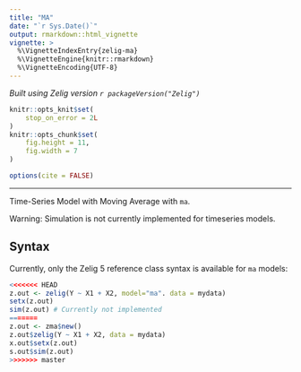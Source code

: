 ```yaml
---
title: "MA"
date: "`r Sys.Date()`"
output: rmarkdown::html_vignette
vignette: >
  %\VignetteIndexEntry{zelig-ma}
  %\VignetteEngine{knitr::rmarkdown}
  %\VignetteEncoding{UTF-8}
---
```


*Built using Zelig version `r packageVersion("Zelig")`*

```r
knitr::opts_knit$set(
    stop_on_error = 2L
)
knitr::opts_chunk$set(
    fig.height = 11,
    fig.width = 7
)

options(cite = FALSE)
```
---

Time-Series Model with Moving Average with `ma`.

Warning: Simulation is not currently implemented for timeseries models.

Syntax
------

Currently, only the Zelig 5 reference class syntax is available for `ma` 
models:

```r
<<<<<<< HEAD
z.out <- zelig(Y ~ X1 + X2, model="ma". data = mydata)
setx(z.out)
sim(z.out) # Currently not implemented
=======
z.out <- zma$new()
z.out$zelig(Y ~ X1 + X2, data = mydata)
x.out$setx(z.out)
s.out$sim(z.out)
>>>>>>> master
```
